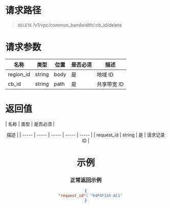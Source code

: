 # 请求路径
>`DELETE` /v1/vpc/common_bandwidth/:cb_id/delete

# 请求参数 
| 名称 | 类型 | 位置 | 是否必须 | <center>描述 |
| ----- | ----- | ----- | ----- | ----- |
| region_id | string | body | 是 | 地域 ID|
| cb_id | string | path | 是 | 共享带宽 ID |

# 返回值

| 名称 | 类型 | 是否必须 | <center>描述 |
| ----- | ----- | ----- | ----- | ----- |
| request_id | string | 是 | 请求记录 ID |

# 示例
### 正常返回示例
```json
{
    "request_id": "04F0F334-AC1"
}
```
